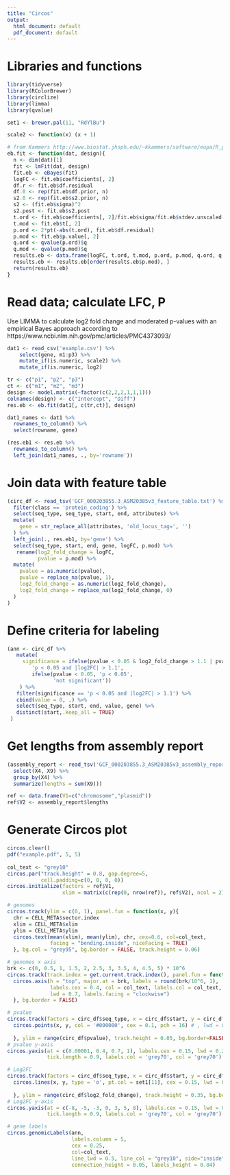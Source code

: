 ```yaml
---
title: "Circos"
output:
  html_document: default
  pdf_document: default
---
```


# Libraries and functions

```r
library(tidyverse)
library(RColorBrewer)
library(circlize)
library(limma)
library(qvalue)

set1 <- brewer.pal(11, "RdYlBu")

scale2 <- function(x) (x + 1)

# from Kammers http://www.biostat.jhsph.edu/~kkammers/software/eupa/R_guide.html
eb.fit <- function(dat, design){
  n <- dim(dat)[1]
  fit <- lmFit(dat, design)
  fit.eb <- eBayes(fit)
  logFC <- fit.eb$coefficients[, 2]
  df.r <- fit.eb$df.residual
  df.0 <- rep(fit.eb$df.prior, n)
  s2.0 <- rep(fit.eb$s2.prior, n)
  s2 <- (fit.eb$sigma)^2
  s2.post <- fit.eb$s2.post
  t.ord <- fit.eb$coefficients[, 2]/fit.eb$sigma/fit.eb$stdev.unscaled[, 2]
  t.mod <- fit.eb$t[, 2]
  p.ord <- 2*pt(-abs(t.ord), fit.eb$df.residual)
  p.mod <- fit.eb$p.value[, 2]
  q.ord <- qvalue(p.ord)$q
  q.mod <- qvalue(p.mod)$q
  results.eb <- data.frame(logFC, t.ord, t.mod, p.ord, p.mod, q.ord, q.mod, df.r, df.0, s2.0, s2, s2.post)
  results.eb <- results.eb[order(results.eb$p.mod), ]
  return(results.eb)
}
```

# Read data; calculate LFC, P

Use LIMMA to calculate log2 fold change and moderated p-values with an empirical Bayes approach according to https://www.ncbi.nlm.nih.gov/pmc/articles/PMC4373093/

```r
dat1 <- read_csv('example.csv') %>% 
    select(gene, m1:p3) %>% 
    mutate_if(is.numeric, scale2) %>% 
    mutate_if(is.numeric, log2)

tr <- c("p1", "p2", "p3")
ct <- c("m1", "m2", "m3")
design <- model.matrix(~factor(c(2,2,2,1,1,1)))
colnames(design) <- c("Intercept", "Diff")
res.eb <- eb.fit(dat1[, c(tr,ct)], design)

dat1_names <- dat1 %>% 
  rownames_to_column() %>% 
  select(rowname, gene)

(res.eb1 <- res.eb %>% 
  rownames_to_column() %>% 
  left_join(dat1_names, ., by='rowname'))
```

# Join data with feature table

```r
(circ_df <- read_tsv('GCF_000203855.3_ASM20385v3_feature_table.txt') %>% 
  filter(class == 'protein_coding') %>% 
  select(seq_type, seq_type, start, end, attributes) %>% 
  mutate(
    gene = str_replace_all(attributes, 'old_locus_tag=', '')
  ) %>% 
  left_join(., res.eb1, by='gene') %>% 
  select(seq_type, start, end, gene, logFC, p.mod) %>% 
   rename(log2_fold_change = logFC,
          pvalue = p.mod) %>% 
  mutate(
    pvalue = as.numeric(pvalue),
    pvalue = replace_na(pvalue, 1),
    log2_fold_change = as.numeric(log2_fold_change),
    log2_fold_change = replace_na(log2_fold_change, 0)
  )
)
```

# Define criteria for labeling

```r
(ann <- circ_df %>% 
   mutate(
     significance = ifelse(pvalue < 0.05 & log2_fold_change > 1.1 | pvalue < 0.05 & log2_fold_change < -1.1,
        'p < 0.05 and |log2FC| > 1.1',
        ifelse(pvalue < 0.05, 'p < 0.05',
               'not significant'))
    ) %>%
   filter(significance == 'p < 0.05 and |log2FC| > 1.1') %>% 
   cbind(value = 0, .) %>% 
   select(seq_type, start, end, value, gene) %>% 
   distinct(start,.keep_all = TRUE)
 )
```

# Get lengths from assembly report

```r
(assembly_report <- read_tsv('GCF_000203855.3_ASM20385v3_assembly_report.txt', comment = "#", col_names = FALSE) %>% 
  select(X4, X9) %>% 
  group_by(X4) %>% 
  summarize(lengths = sum(X9)))

ref <- data.frame(V1=c("chromosome","plasmid"))
ref$V2 <- assembly_report$lengths
```

# Generate Circos plot

```r
circos.clear()
pdf("example.pdf", 5, 5)
                  
col_text <- "grey10"
circos.par("track.height" = 0.8, gap.degree=5, 
           cell.padding=c(0, 0, 0, 0))
circos.initialize(factors = ref$V1, 
                  xlim = matrix(c(rep(0, nrow(ref)), ref$V2), ncol = 2))

# genomes
circos.track(ylim = c(0, 1), panel.fun = function(x, y){
  chr = CELL_META$sector.index
  xlim = CELL_META$xlim
  ylim = CELL_META$ylim
  circos.text(mean(xlim), mean(ylim), chr, cex=0.6, col=col_text, 
              facing = "bending.inside", niceFacing = TRUE)
  }, bg.col = "grey95", bg.border = FALSE, track.height = 0.06)

# genomes x axis
brk <- c(0, 0.5, 1, 1.5, 2, 2.5, 3, 3.5, 4, 4.5, 5) * 10^6
circos.track(track.index = get.current.track.index(), panel.fun = function(x, y) {
  circos.axis(h = "top", major.at = brk, labels = round(brk/10^6, 1), 
              labels.cex = 0.4, col = col_text, labels.col = col_text, 
              lwd = 0.7, labels.facing = "clockwise")
  }, bg.border = FALSE)

# pvalue
circos.track(factors = circ_df$seq_type, x = circ_df$start, y = circ_df$pvalue, panel.fun = function(x, y) {
  circos.points(x, y, col = '#000000', cex = 0.1, pch = 16) # , lwd = 0.3) ### normal is 0.6? though possibly too wide
  
  }, ylim = range(circ_df$pvalue), track.height = 0.05, bg.border=FALSE) ###### ylim = range(circ_df$pvalue)
# pvalue y-axis
circos.yaxis(at = c(0.00001, 0.4, 0.7, 1), labels.cex = 0.15, lwd = 0.2, 
             tick.length = 0.9, labels.col = 'grey70', col = 'grey70')

# Log2FC
circos.track(factors = circ_df$seq_type, x = circ_df$start, y = circ_df$log2_fold_change, panel.fun = function(x, y) {
  circos.lines(x, y, type = 'o', pt.col = set1[11], cex = 0.15, lwd = 0.3, col = set1[11]) # lwd = 0.3) ### normal is 0.6? though possibly too wide
  
  }, ylim = range(circ_df$log2_fold_change), track.height = 0.35, bg.border=FALSE) #### track height for value; normal is between 0.08 and 0.3
# Log2FC y-axis
circos.yaxis(at = c(-8, -5, -3, 0, 3, 5, 8), labels.cex = 0.15, lwd = 0.2,
             tick.length = 0.9, labels.col = 'grey70', col = 'grey70')

# gene labels
circos.genomicLabels(ann,
                     labels.column = 5, 
                     cex = 0.25,
                     col=col_text,
                     line_lwd = 0.5, line_col = "grey10", side="inside", 
                     connection_height = 0.05, labels_height = 0.04)
```












